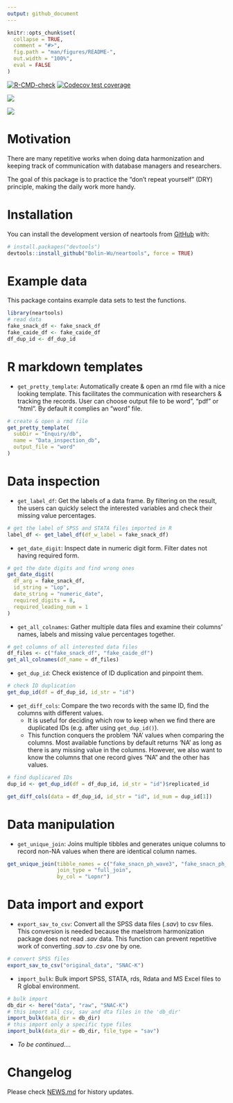 ```yaml
---
output: github_document
---
```


<!-- README.md is generated from README.Rmd. Please edit that file -->

```r
knitr::opts_chunk$set(
  collapse = TRUE,
  comment = "#>",
  fig.path = "man/figures/README-",
  out.width = "100%",
  eval = FALSE
)
```

  <!-- badges: start -->
  [![R-CMD-check](https://github.com/Bolin-Wu/neartools/actions/workflows/R-CMD-check.yaml/badge.svg)](https://github.com/Bolin-Wu/neartools/actions/workflows/R-CMD-check.yaml)
  [![Codecov test coverage](https://codecov.io/gh/Bolin-Wu/neartools/branch/master/graph/badge.svg)](https://app.codecov.io/gh/Bolin-Wu/neartools?branch=master)
  <!-- badges: end -->


  
![](man/figures/country_map.jpeg)<!-- -->

![](man/figures/project_map_movie.gif)<!-- -->

# Motivation



There are many repetitive works when doing data harmonization and keeping track of communication with database managers and researchers.     

The goal of this package is to practice the "don't repeat yourself" (DRY) principle, making the daily work more handy.

# Installation

You can install the development version of neartools from [GitHub](https://github.com/) with:

``` r
# install.packages("devtools")
devtools::install_github("Bolin-Wu/neartools", force = TRUE)
```


# Example data

This package contains example data sets to test the functions.

```r
library(neartools)
# read data
fake_snack_df <- fake_snack_df
fake_caide_df <- fake_caide_df
df_dup_id <- df_dup_id
```



# R markdown templates

* `get_pretty_template`: Automatically create & open an rmd file with a nice looking template. This facilitates the communication with researchers & tracking the records. User can choose output file to be word", "pdf" or "html". By default it complies an "word" file. 

```r
# create & open a rmd file
get_pretty_template(
  subDir = "Enquiry/db",
  name = "Data_inspection_db",
  output_file = "word"
)
```


# Data inspection

* `get_label_df`: Get the labels of a data frame. By filtering on the result, the users can quickly select the interested variables and check their missing value percentages.

```r
# get the label of SPSS and STATA files imported in R
label_df <- get_label_df(df_w_label = fake_snack_df)
```

* `get_date_digit`: Inspect date in numeric digit form. Filter dates not having required form.

```r
# get the date digits and find wrong ones
get_date_digit(
  df_arg = fake_snack_df,
  id_string = "Lop",
  date_string = "numeric_date",
  required_digits = 8,
  required_leading_num = 1
)
```

* `get_all_colnames`: Gather multiple data files and examine their columns' names, labels and missing value percentages together.

```r
# get columns of all interested data files
df_files <- c("fake_snack_df", "fake_caide_df")
get_all_colnames(df_name = df_files)
```

* `get_dup_id`: Check existence of ID duplication and pinpoint them.

```r
# check ID duplication
get_dup_id(df = df_dup_id, id_str = "id")
```

* `get_diff_cols`: Compare the two records with the same ID, find the columns with different values.
  * It is useful for deciding which row to keep when we find there are duplicated IDs (e.g. after using `get_dup_id()`).  
  * This function conquers the problem 'NA' values when comparing the columns. Most available functions by default returns 'NA' as long as there is any missing value in the columns. However, we also want to know the columns that one record gives "NA" and the other has values.

```r
# find duplicared IDs
dup_id <- get_dup_id(df = df_dup_id, id_str = "id")$replicated_id

get_diff_cols(data = df_dup_id, id_str = "id", id_num = dup_id[1])
```

# Data manipulation

* `get_unique_join`: Joins multiple tibbles and generates unique columns to record non-NA values when there are identical column names.

```r
get_unique_join(tibble_names = c("fake_snacn_ph_wave3", "fake_snacn_ph_fu"),
                join_type = "full_join",
                by_col = "Lopnr")
```


# Data import and export

* `export_sav_to_csv`: Convert all the SPSS data files (*.sav*) to csv files. This conversion is needed because the maelstrom harmonization package does not read *.sav* data. This function can prevent repetitive work of converting *.sav* to *.csv* one by one. 

```r
# convert SPSS files
export_sav_to_csv("original_data", "SNAC-K")
```


* `import_bulk`: Bulk import SPSS, STATA, rds, Rdata and MS Excel files to R global environment. 


```r
# bulk import
db_dir <- here("data", "raw", "SNAC-K")
# this import all csv, sav and dta files in the 'db_dir'
import_bulk(data_dir = db_dir)
# this import only a specific type files
import_bulk(data_dir = db_dir, file_type = "sav")
```



* *To be continued....*

# Changelog 

Please check [NEWS.md](https://github.com/Bolin-Wu/neartools/blob/master/NEWS.md) for history updates.
